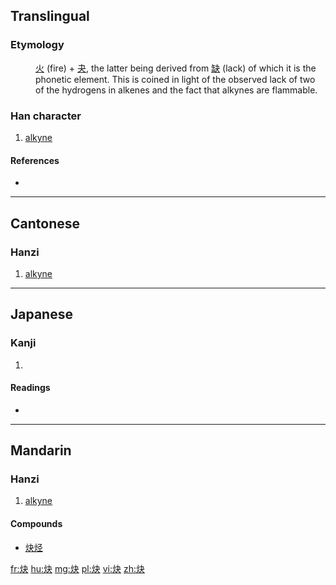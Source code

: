 {{also|耿}}
==Translingual==
===Etymology===
:[[火]] (fire) + [[夬]], the latter being derived from [[缺]] (lack) of which it is the phonetic element. This is coined in light of the observed lack of two of the hydrogens in alkenes and the fact that alkynes are flammable.


===Han character===
{{Han char|rn=86|rad=火|as=04|sn=8|four=95830|canj=FDK,XFDK}}

# [[alkyne]]

====References====
* {{Han ref|kx=0667.190|dkj=18917|dj=1076.270|hdz=32194.030|uh=7094|ud=28820|bh=CD50|bd=52560}}

----

==Cantonese==

===Hanzi===
{{yue-hanzi|jyut=kyut3|y=kyut3}}

# [[alkyne]]

----

==Japanese==

===Kanji===
{{ja-kanji|grade=|rs=火04}}

# {{defn|lang=ja|sort=火04}}

====Readings====
* {{ja-readings|on=[[けい]] (kei), [[け]] (ke), [[けつ]] (ketsu), [[けち]] (kechi)|kun=}}

----

==Mandarin==

===Hanzi===
{{cmn-hanzi|pin=[[quē]] ([[que1]]), [[guì]] ([[gui4]])|wg=ch'üeh<sup>1</sup>, kuei<sup>4</sup>}}

# [[alkyne]]

====Compounds====
* [[炔烃]]

[[fr:炔]]
[[hu:炔]]
[[mg:炔]]
[[pl:炔]]
[[vi:炔]]
[[zh:炔]]